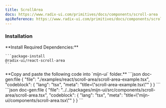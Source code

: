 ```yaml
---
title: ScrollArea
docs: https://www.radix-ui.com/primitives/docs/components/scroll-area
apiReference: https://www.radix-ui.com/primitives/docs/components/scroll-area#api-reference
---
```



<ComponentPreview>
  <ScrollAreaExample />
</ComponentPreview>

### Installation

<Steps>
  <Step>
    **Install Required Dependencies:**
  
    ```package-install
    @radix-ui/react-scroll-area
    ```
  </Step>

  <Step>
    **Copy and paste the following code into  `mijn-ui` folder.**
    <Tabs items={["Source Code", "Example Usage"]}>
        <Tab value="Example Usage">
          ```json doc-gen:file
          {
            "file": "./examples/react/scroll-area/scroll-area-example.tsx",
            "codeblock": {
              "lang": "tsx",
              "meta": "title=\"scroll-area-example.tsx\""
            }
          }
          ```
        </Tab>
        <Tab value="Source Code">
          ```json doc-gen:file
          {
            "file": "../../packages/mijn-ui/src/components/scroll-area/scroll-area.tsx",
            "codeblock": {
              "lang": "tsx",
              "meta": "title=\"mijn-ui/components/scroll-area.tsx\""
            }
          }
          ```
        </Tab>
    </Tabs>
  </Step>
</Steps>

